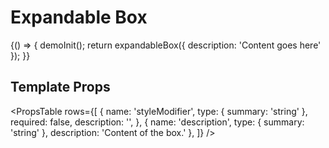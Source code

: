 
<Meta title="Atoms/Expandable-Box" />

# Expandable Box


<Preview>
  <Story name="Default">
    {() => {
      demoInit();
      return expandableBox({
        description: 'Content goes here'
      });
    }}
  </Story>
</Preview>

## Template Props

<PropsTable
  rows={[
    {
      name: 'styleModifier',
      type: { summary: 'string' },
      required: false,
      description: '',
    },
    {
      name: 'description',
      type: { summary: 'string' },
      description: 'Content of the box.'
    },
  ]}
/>
